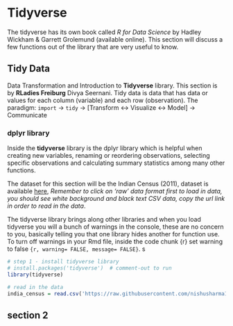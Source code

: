 # Tidyverse 

The tidyverse has its own book called *R for Data Science* by Hadley Wickham & Garrett Grolemund (available online). This section will discuss a few functions out of the library that are very useful to know.

## Tidy Data

Data Transformation and Introduction to **Tidyverse** library. This section is by **RLadies Freiburg** Divya Seernani. 
Tidy data is data that has data or values for each column (variable) and each row (observation). The paradigm: 
`import` -> `tidy` -> [Transform <-> Visualize <-> Model] -> Communicate

### dplyr library

Inside the **tidyverse** library is the dplyr library which is helpful when creating new variables, renaming or reordering observations, selecting specific observations and calculating summary statistics among many other functions.


The dataset for this section will be the Indian Census (2011), dataset is available [here](https://github.com/nishusharma1608/India-Census-2011-Analysis/blob/master/india-districts-census-2011.csv), *Remember to click on 'raw' data format first to load in data, you should see white background and black text CSV data, copy the url link in order to read in the data*. 


The tidyverse library brings along other libraries and when you load tidyverse you will a bunch of warnings in the console, these are no concern to you, basically telling you that one library hides another for function use. To turn off warnings in your Rmd file, inside the code chunk {r} set warning to false `{r, warning= FALSE, message= FALSE}`. 
s
```r
# step 1 - install tidyverse library
# install.packages('tidyverse')  # comment-out to run 
library(tidyverse)

# read in the data
india_census = read.csv('https://raw.githubusercontent.com/nishusharma1608/India-Census-2011-Analysis/master/india-districts-census-2011.csv')

```


## section 2

<!-- Don't miss Table \@ref(tab:nice-tab). -->

<!-- ```{r nice-tab, tidy=FALSE} -->
<!-- knitr::kable( -->
<!--   head(pressure, 10), caption = 'Here is a nice table!', -->
<!--   booktabs = TRUE -->
<!-- ) -->
<!-- ``` -->





